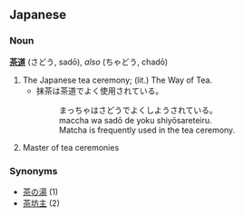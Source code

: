 == Japanese ==
=== Noun ===
'''[[茶]][[道]]''' (さどう, sadō), ''also'' (ちゃどう, chadō)

# The Japanese tea ceremony; (lit.) The Way of Tea.
#* 抹茶は茶道でよく使用されている。
#*: まっちゃはさどうでよくしようされている。
#*: maccha wa sadō de yoku shiyōsareteiru.
#*: Matcha is frequently used in the tea ceremony.
# Master of tea ceremonies

===Synonyms===
*[[茶の湯]] (1)
*[[茶坊主]] (2)